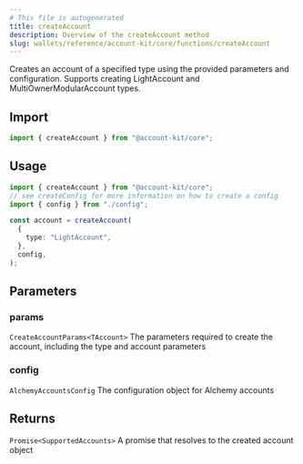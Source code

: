 ```yaml
---
# This file is autogenerated
title: createAccount
description: Overview of the createAccount method
slug: wallets/reference/account-kit/core/functions/createAccount
---
```


Creates an account of a specified type using the provided parameters and configuration. Supports creating LightAccount and MultiOwnerModularAccount types.

## Import

```ts
import { createAccount } from "@account-kit/core";
```

## Usage

```ts
import { createAccount } from "@account-kit/core";
// see createConfig for more information on how to create a config
import { config } from "./config";

const account = createAccount(
  {
    type: "LightAccount",
  },
  config,
);
```

## Parameters

### params

`CreateAccountParams<TAccount>`
The parameters required to create the account, including the type and account parameters

### config

`AlchemyAccountsConfig`
The configuration object for Alchemy accounts

## Returns

`Promise<SupportedAccounts>`
A promise that resolves to the created account object
